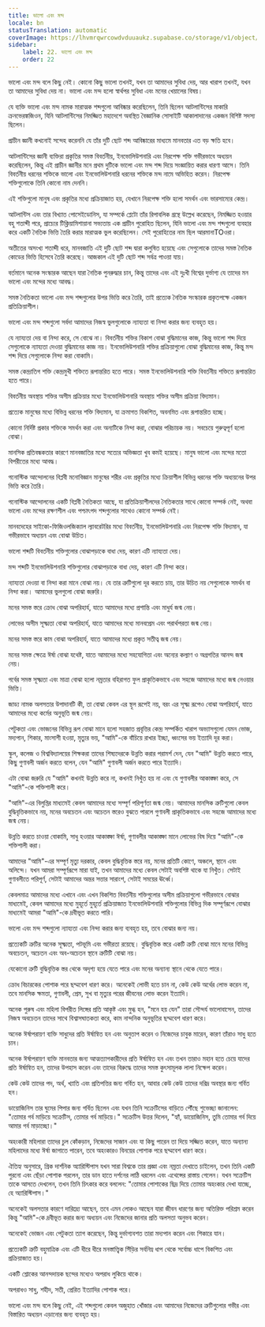 ```yaml
---
title: ভালো এবং মন্দ
locale: bn
statusTranslation: automatic
coverImage: https://lhvmrqwrcowdvduuaukz.supabase.co/storage/v1/object/public/strapi-uploads/small_cover-educacion-fundamental.webp-2d51a7828a2b1309555be27f7e2a61a0.webp
sidebar:
    label: 22. ভালো এবং মন্দ
    order: 22
---
```

ভালো এবং মন্দ বলে কিছু নেই। কোনো কিছু ভালো তখনই, যখন তা আমাদের সুবিধা দেয়, আর খারাপ তখনই, যখন তা আমাদের সুবিধা দেয় না। ভালো এবং মন্দ হলো স্বার্থপর সুবিধা এবং মনের খেয়ালের বিষয়।

যে ব্যক্তি ভালো এবং মন্দ নামক মারাত্মক শব্দগুলো আবিষ্কার করেছিলেন, তিনি ছিলেন আটলান্টিসের মাকারি ক্রনভেরঙ্কজিওন, যিনি আটলান্টিসের নিমজ্জিত মহাদেশে অবস্থিত বৈজ্ঞানিক সোসাইটি আকালাদানের একজন বিশিষ্ট সদস্য ছিলেন।

প্রাচীন জ্ঞানী কখনোই সন্দেহ করেননি যে তাঁর দুটি ছোট শব্দ আবিষ্কারের মাধ্যমে মানবতার এত বড় ক্ষতি হবে।

আটলান্টিসের জ্ঞানী ব্যক্তিরা প্রকৃতির সমস্ত বিবর্তনীয়, ইনভোলিউশনারি এবং নিরপেক্ষ শক্তি গভীরভাবে অধ্যয়ন করেছিলেন, কিন্তু এই প্রাচীন জ্ঞানীর মনে প্রথম দুটিকে ভালো এবং মন্দ শব্দ দিয়ে সংজ্ঞায়িত করার ধারণা আসে। তিনি বিবর্তনীয় ধরনের শক্তিকে ভালো এবং ইনভোলিউশনারি ধরনের শক্তিকে মন্দ নামে অভিহিত করেন। নিরপেক্ষ শক্তিগুলোকে তিনি কোনো নাম দেননি।

এই শক্তিগুলো মানুষ এবং প্রকৃতির মধ্যে প্রক্রিয়াজাত হয়, যেখানে নিরপেক্ষ শক্তি হলো সমর্থন এবং ভারসাম্যের কেন্দ্র।

আটলান্টিস এবং তার বিখ্যাত পোসেইডোনিস, যা সম্পর্কে প্লেটো তাঁর রিপাবলিক গ্রন্থে উল্লেখ করেছেন, নিমজ্জিত হওয়ার বহু শতাব্দী পরে, প্রাচ্যের টিক্লিয়ামিশায়ানা সভ্যতায় এক প্রাচীন পুরোহিত ছিলেন, যিনি ভালো এবং মন্দ শব্দগুলো ব্যবহার করে একটি নৈতিক ভিত্তি তৈরি করার মারাত্মক ভুল করেছিলেন। সেই পুরোহিতের নাম ছিল আরমানাTOওরা।

অতীতের অসংখ্য শতাব্দী ধরে, মানবজাতি এই দুটি ছোট শব্দ দ্বারা কলুষিত হয়েছে এবং সেগুলোকে তাদের সমস্ত নৈতিক কোডের ভিত্তি হিসেবে তৈরি করেছে। আজকাল এই দুটি ছোট শব্দ সর্বত্র পাওয়া যায়।

বর্তমানে অনেক সংস্কারক আছেন যারা নৈতিক পুনরুদ্ধার চান, কিন্তু তাদের এবং এই দুঃখী বিশ্বের দুর্ভাগ্য যে তাদের মন ভালো এবং মন্দের মধ্যে আবদ্ধ।

সমস্ত নৈতিকতা ভালো এবং মন্দ শব্দগুলোর উপর ভিত্তি করে তৈরি, তাই প্রত্যেক নৈতিক সংস্কারক প্রকৃতপক্ষে একজন প্রতিক্রিয়াশীল।

ভালো এবং মন্দ শব্দগুলো সর্বদা আমাদের নিজস্ব ভুলগুলোকে ন্যায্যতা বা নিন্দা করার জন্য ব্যবহৃত হয়।

যে ন্যায্যতা দেয় বা নিন্দা করে, সে বোঝে না। বিবর্তনীয় শক্তির বিকাশ বোঝা বুদ্ধিমানের কাজ, কিন্তু ভালো শব্দ দিয়ে সেগুলোকে ন্যায্যতা দেওয়া বুদ্ধিমানের কাজ নয়। ইনভোলিউশনারি শক্তির প্রক্রিয়াগুলো বোঝা বুদ্ধিমানের কাজ, কিন্তু মন্দ শব্দ দিয়ে সেগুলোকে নিন্দা করা বোকামি।

সমস্ত কেন্দ্রাতিগ শক্তি কেন্দ্রমুখী শক্তিতে রূপান্তরিত হতে পারে। সমস্ত ইনভোলিউশনারি শক্তি বিবর্তনীয় শক্তিতে রূপান্তরিত হতে পারে।

বিবর্তনীয় অবস্থায় শক্তির অসীম প্রক্রিয়ার মধ্যে ইনভোলিউশনারি অবস্থায় শক্তির অসীম প্রক্রিয়া বিদ্যমান।

প্রত্যেক মানুষের মধ্যে বিভিন্ন ধরনের শক্তি বিদ্যমান, যা ক্রমাগত বিকশিত, অবনমিত এবং রূপান্তরিত হচ্ছে।

কোনো নির্দিষ্ট প্রকার শক্তিকে সমর্থন করা এবং অন্যটিকে নিন্দা করা, বোঝার পরিচায়ক নয়। সবচেয়ে গুরুত্বপূর্ণ হলো বোঝা।

মানসিক প্রতিবন্ধকতার কারণে মানবজাতির মধ্যে সত্যের অভিজ্ঞতা খুব কমই হয়েছে। মানুষ ভালো এবং মন্দের মতো বিপরীতের মধ্যে আবদ্ধ।

গনোস্টিক আন্দোলনের বিপ্লবী মনোবিজ্ঞান মানুষের শরীর এবং প্রকৃতির মধ্যে ক্রিয়াশীল বিভিন্ন ধরনের শক্তি অধ্যয়নের উপর ভিত্তি করে তৈরি।

গনোস্টিক আন্দোলনের একটি বিপ্লবী নৈতিকতা আছে, যা প্রতিক্রিয়াশীলদের নৈতিকতার সাথে কোনো সম্পর্ক নেই, অথবা ভালো এবং মন্দের রক্ষণশীল এবং পশ্চাৎপদ শব্দগুলোর সাথেও কোনো সম্পর্ক নেই।

মানবদেহের সাইকো-ফিজিওলজিক্যাল ল্যাবরেটরির মধ্যে বিবর্তনীয়, ইনভোলিউশনারি এবং নিরপেক্ষ শক্তি বিদ্যমান, যা গভীরভাবে অধ্যয়ন এবং বোঝা উচিত।

ভালো শব্দটি বিবর্তনীয় শক্তিগুলোর বোঝাপড়াকে বাধা দেয়, কারণ এটি ন্যায্যতা দেয়।

মন্দ শব্দটি ইনভোলিউশনারি শক্তিগুলোর বোঝাপড়াকে বাধা দেয়, কারণ এটি নিন্দা করে।

ন্যায্যতা দেওয়া বা নিন্দা করা মানে বোঝা নয়। যে তার ত্রুটিগুলো দূর করতে চায়, তার উচিত নয় সেগুলোকে সমর্থন বা নিন্দা করা। আমাদের ভুলগুলো বোঝা জরুরি।

মনের সমস্ত স্তরে ক্রোধ বোঝা অপরিহার্য, যাতে আমাদের মধ্যে প্রশান্তি এবং মাধুর্য জন্ম নেয়।

লোভের অসীম সূক্ষ্মতা বোঝা অপরিহার্য, যাতে আমাদের মধ্যে মানবপ্রেম এবং পরার্থপরতা জন্ম নেয়।

মনের সমস্ত স্তরে কাম বোঝা অপরিহার্য, যাতে আমাদের মধ্যে প্রকৃত সতীত্ব জন্ম নেয়।

মনের সমস্ত ক্ষেত্রে ঈর্ষা বোঝা যথেষ্ট, যাতে আমাদের মধ্যে সহযোগিতা এবং অন্যের কল্যাণ ও অগ্রগতির আনন্দ জন্ম নেয়।

গর্বের সমস্ত সূক্ষ্মতা এবং মাত্রা বোঝা হলো নম্রতার বহিরাগত ফুল প্রাকৃতিকভাবে এবং সহজে আমাদের মধ্যে জন্ম নেওয়ার ভিত্তি।

জাড্য নামক অলসতার উপাদানটি কী, তা বোঝা কেবল এর স্থূল রূপেই নয়, বরং এর সূক্ষ্ম রূপেও বোঝা অপরিহার্য, যাতে আমাদের মধ্যে কর্মের অনুভূতি জন্ম নেয়।

পেটুকতা এবং ভোজনের বিভিন্ন রূপ বোঝা মানে হলো সহজাত প্রবৃত্তির কেন্দ্র সম্পর্কিত খারাপ অভ্যাসগুলো যেমন ভোজ, মদ্যপান, শিকার, মাংসাশী হওয়া, মৃত্যুর ভয়, "আমি"-কে বাঁচিয়ে রাখার ইচ্ছা, ধ্বংসের ভয় ইত্যাদি দূর করা।

স্কুল, কলেজ ও বিশ্ববিদ্যালয়ের শিক্ষকরা তাদের শিষ্যদেরকে উন্নতি করার পরামর্শ দেন, যেন "আমি" উন্নতি করতে পারে, কিছু গুণাবলী অর্জন করতে বলেন, যেন "আমি" গুণাবলী অর্জন করতে পারে ইত্যাদি।

এটা বোঝা জরুরি যে "আমি" কখনই উন্নতি করে না, কখনই নিখুঁত হয় না এবং যে গুণাবলীর আকাঙ্ক্ষা করে, সে "আমি"-কে শক্তিশালী করে।

"আমি"-এর বিলুপ্তির মাধ্যমেই কেবল আমাদের মধ্যে সম্পূর্ণ পরিপূর্ণতা জন্ম নেয়। আমাদের মানসিক ত্রুটিগুলো কেবল বুদ্ধিবৃত্তিকভাবে নয়, মনের অবচেতন এবং অচেতন স্তরেও বুঝতে পারলে গুণাবলী প্রাকৃতিকভাবে এবং সহজে আমাদের মধ্যে জন্ম নেয়।

উন্নতি করতে চাওয়া বোকামি, সাধু হওয়ার আকাঙ্ক্ষা ঈর্ষা, গুণাবলীর আকাঙ্ক্ষা মানে লোভের বিষ দিয়ে "আমি"-কে শক্তিশালী করা।

আমাদের "আমি"-এর সম্পূর্ণ মৃত্যু দরকার, কেবল বুদ্ধিবৃত্তিক স্তরে নয়, মনের প্রতিটি কোণে, অঞ্চলে, স্থানে এবং অলিন্দে। যখন আমরা সম্পূর্ণরূপে মারা যাই, তখন আমাদের মধ্যে কেবল সেটাই অবশিষ্ট থাকে যা নিখুঁত। সেটাই গুণাবলীতে পরিপূর্ণ, সেটাই আমাদের অন্তর সত্তার সারাংশ, সেটাই সময়ের ঊর্ধ্বে।

কেবলমাত্র আমাদের মধ্যে এখানে এবং এখন বিকশিত বিবর্তনীয় শক্তিগুলোর অসীম প্রক্রিয়াগুলো গভীরভাবে বোঝার মাধ্যমেই, কেবল আমাদের মধ্যে মুহূর্তে মুহূর্তে প্রক্রিয়াজাত ইনভোলিউশনারি শক্তিগুলোর বিভিন্ন দিক সম্পূর্ণরূপে বোঝার মাধ্যমেই আমরা "আমি"-কে দ্রবীভূত করতে পারি।

ভালো এবং মন্দ শব্দগুলো ন্যায্যতা এবং নিন্দা করার জন্য ব্যবহৃত হয়, তবে বোঝার জন্য নয়।

প্রত্যেকটি ত্রুটির অনেক সূক্ষ্মতা, পটভূমি এবং গভীরতা রয়েছে। বুদ্ধিবৃত্তিক স্তরে একটি ত্রুটি বোঝা মানে মনের বিভিন্ন অবচেতন, অচেতন এবং অব-অচেতন স্থানে ত্রুটিটি বোঝা নয়।

যেকোনো ত্রুটি বুদ্ধিবৃত্তিক স্তর থেকে অদৃশ্য হয়ে যেতে পারে এবং মনের অন্যান্য স্থানে থেকে যেতে পারে।

ক্রোধ বিচারকের পোশাক পরে ছদ্মবেশ ধারণ করে। অনেকেই লোভী হতে চান না, কেউ কেউ অর্থের লোভ করেন না, তবে মানসিক ক্ষমতা, গুণাবলী, প্রেম, সুখ বা মৃত্যুর পরের জীবনের লোভ করেন ইত্যাদি।

অনেক পুরুষ এবং মহিলা বিপরীত লিঙ্গের প্রতি আকৃষ্ট এবং মুগ্ধ হন, "মনে হয় যেন" তারা সৌন্দর্য ভালোবাসেন, তাদের নিজস্ব অবচেতন তাদের সাথে বিশ্বাসঘাতকতা করে, কাম নান্দনিক অনুভূতির ছদ্মবেশ ধারণ করে।

অনেক ঈর্ষাপরায়ণ ব্যক্তি সাধুদের প্রতি ঈর্ষান্বিত হন এবং অনুতাপ করেন ও নিজেদের চাবুক মারেন, কারণ তাঁরাও সাধু হতে চান।

অনেক ঈর্ষাপরায়ণ ব্যক্তি মানবতার জন্য আত্মত্যাগকারীদের প্রতি ঈর্ষান্বিত হন এবং তখন তারাও মহান হতে চেয়ে যাদের প্রতি ঈর্ষান্বিত হন, তাদের উপহাস করেন এবং তাদের বিরুদ্ধে তাদের সমস্ত কুৎসামূলক লালা নিক্ষেপ করেন।

কেউ কেউ তাদের পদ, অর্থ, খ্যাতি এবং প্রতিপত্তির জন্য গর্বিত হন, আবার কেউ কেউ তাদের দরিদ্র অবস্থার জন্য গর্বিত হন।

ডায়োজিনিস তার ঘুমের পিপার জন্য গর্বিত ছিলেন এবং যখন তিনি সক্রেটিসের বাড়িতে পৌঁছে শুভেচ্ছা জানালেন: "তোমার গর্ব মাড়িয়ে সক্রেটিস, তোমার গর্ব মাড়িয়ে।" সক্রেটিস উত্তর দিলেন, "হ্যাঁ, ডায়োজিনিস, তুমি তোমার গর্ব দিয়ে আমার গর্ব মাড়াচ্ছো।"

অহংকারী মহিলারা তাদের চুল কোঁকড়ান, নিজেদের সাজান এবং যা কিছু পারেন তা দিয়ে সজ্জিত করেন, যাতে অন্যান্য মহিলাদের মধ্যে ঈর্ষা জাগাতে পারেন, তবে অহংকারও বিনয়ের পোশাক পরে ছদ্মবেশ ধারণ করে।

ঐতিহ্য অনুসারে, গ্রিক দার্শনিক অ্যারিস্টিপাস যখন সারা বিশ্বকে তার প্রজ্ঞা এবং নম্রতা দেখাতে চাইলেন, তখন তিনি একটি পুরনো এবং ছেঁড়া পোশাক পরলেন, তার ডান হাতে দর্শনের লাঠি ধরলেন এবং এথেন্সের রাস্তায় গেলেন। যখন সক্রেটিস তাকে আসতে দেখলেন, তখন তিনি চিৎকার করে বললেন: "তোমার পোশাকের ছিদ্র দিয়ে তোমার অহংকার দেখা যাচ্ছে, হে অ্যারিস্টিপাস।"

অনেকেই অলসতার কারণে দারিদ্র্যে আছেন, তবে এমন লোকও আছেন যারা জীবন ধারণের জন্য অতিরিক্ত পরিশ্রম করেন কিন্তু "আমি"-কে দ্রবীভূত করার জন্য অধ্যয়ন এবং নিজেদের জানার প্রতি অলসতা অনুভব করেন।

অনেকেই ভোজন এবং পেটুকতা ত্যাগ করেছেন, কিন্তু দুর্ভাগ্যবশত তারা মদ্যপান করেন এবং শিকারে যান।

প্রত্যেকটি ত্রুটি বহুমাত্রিক এবং এটি ধীরে ধীরে মনস্তাত্ত্বিক সিঁড়ির সর্বনিম্ন ধাপ থেকে সর্বোচ্চ ধাপে বিকশিত এবং প্রক্রিয়াজাত হয়।

একটি শ্লোকের আনন্দদায়ক ছন্দের মধ্যেও অপরাধ লুকিয়ে থাকে।

অপরাধও সাধু, শহীদ, সতী, প্রেরিত ইত্যাদির পোশাক পরে।

ভালো এবং মন্দ বলে কিছু নেই, এই শব্দগুলো কেবল অজুহাত খোঁজার এবং আমাদের নিজেদের ত্রুটিগুলোর গভীর এবং বিস্তারিত অধ্যয়ন এড়ানোর জন্য ব্যবহৃত হয়।
